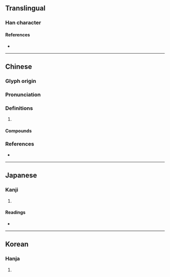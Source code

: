 {{character info/new}}
==Translingual==

===Han character===
{{Han char|rn=9|rad=人|as=09|sn=11|four=27234|canj=OQHK|ids=⿰亻契}}

====References====
* {{Han ref|kx=0111.290|dkj=00893|dj=0238.030|hdz=10186.070|uh=5070|ud=20592|bh=D44C|bd=54348}}

----

==Chinese==
{{zh-forms|alt=契}}

===Glyph origin===
{{Han etym}}

===Pronunciation===
{{zh-pron
|m=xiè
|c=sit3
|mc=y
|oc=y
|cat=
}}

===Definitions===
{{zh-hanzi}}

# {{rfdef|zh}}

====Compounds====
{{zh-der|偰列箎}}

===References===
* {{R:twedu|B00104}}

----

==Japanese==

===Kanji===
{{ja-kanji|grade=|rs=人09}}

# {{defn|lang=ja|sort=人09}}

====Readings====
* {{ja-readings|on=[[せつ]] (setsu), [[せち]] (sechi)|kun=[[きよい]] (kiyoi)}}

----

==Korean==

===Hanja===
{{ko-hanja|hangeul=설|rv=seol|mr=sŏl}}

# {{defn|lang=ko|sort=人09}}